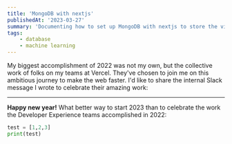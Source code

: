 ```yaml
---
title: 'MongoDB with nextjs'
publishedAt: '2023-03-27'
summary: 'Documenting how to set up MongoDB with nextjs to store the view count of my blog post'
tags: 
    - database
    - machine learning
---
```


My biggest accomplishment of 2022 was not my own, but the collective work of folks on my teams at Vercel. They've chosen to join me on this ambitious journey to make the web faster. I'd like to share the internal Slack message I wrote to celebrate their amazing work:

---

**Happy new year!** What better way to start 2023 than to celebrate the work the Developer Experience teams accomplished in 2022:

```python
test = [1,2,3]
print(test)
```